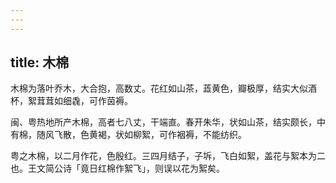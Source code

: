 ```yaml
---
---
---
```

title: 木棉
---



木棉为落叶乔木，大合抱，高数丈。花红如山茶，蕋黄色，瓣极厚，结实大似酒杯，絮茸茸如细毳，可作茵褥。

闽、粤热地所产木棉，高者七八丈，干端直。春开朱华，状如山茶，结实颇长，中有棉，随风飞散，色黄褐，状如柳絮，可作裀褥，不能纺织。

粤之木棉，以二月作花，色殷红。三四月结子，子坼，飞白如絮，盖花与絮本为二也。王文简公诗「竟日红棉作絮飞」，则误以花为絮矣。